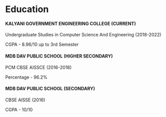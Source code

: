 # Education


#### KALYANI GOVERNMENT ENGINEERING COLLEGE (CURRENT)



Undergraduate Studies in Computer Science And Engineering (2018-2022) 


CGPA - 8.96/10 up to 3rd Semester


#### MDB DAV PUBLIC SCHOOL (HIGHER SECONDARY)



PCM CBSE AISSCE (2016-2018)


Percentage - 96.2%

#### MDB DAV PUBLIC SCHOOL (SECONDARY)

CBSE AISSE (2016)

CGPA - 10/10